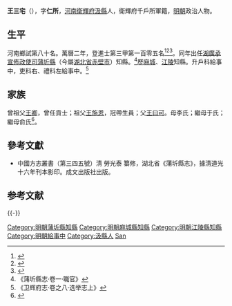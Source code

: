 {{明清人物信息框
| 姓名 = 王三宅
| 原名 =
| 圖片名稱= 
| 圖片大小 =
| 圖片說明 = 
| 最高職務 = 禮科左給事中
| 國家 = 大明 
| 爵位 =
| 籍貫 = [[河南|河南]][[衛輝府|衛輝府]][[汲縣|汲縣]]<br>[[河南|河南]][[衛輝府|衛輝府]]千戶所軍籍
| 族裔 = 
| 旗籍 = 
| 字號 = 字仁所
| 諡號 =
| 出生日期 = 生年不詳
| 出生地點 =
| 逝世日期 = 卒年不詳
| 逝世地點 =
| 墓葬 =
| 配偶 = 
| 親屬 = 
| 出身 =
* 萬曆二年甲戌科進士
| 經歷 =
| 著作 =  
}}
'''王三宅'''（{{bd|？||？|catIdx=}}），字'''仁所'''，[[河南|河南]][[衛輝府|衛輝府]][[汲縣|汲縣]]人，衛輝府千戶所軍籍，[[明朝|明朝]]政治人物。

== 生平 ==
河南鄉試第八十名。萬曆二年，登進士第三甲第一百零五名<ref>{{Cite book|title=《皇明贡举考》卷五|last=（明）[[张朝瑞|张朝瑞]]|first=|publisher=《续修四库全书》史部第828册|year=|isbn=|location=|pages=}}</ref><ref>{{Cite book|title=贡举志五种 上|last=鲁小俊，江俊伟著|first=|publisher=武汉：武汉大学出版社|year=2009|isbn=978-7-307-07043-1|location=|pages=}}</ref><ref>{{Cite book|title=近代中国史料丛刊续辑 785-790 明清进士题名录索引 1-6|last=朱保炯，谢沛霖|first=|publisher=文海出版社|year=1981|isbn=|location=台湾}}</ref>。同年出任[[湖廣承宣佈政使司|湖廣承宣佈政使司]][[蒲圻縣|蒲圻縣]]（今屬[[湖北省|湖北省]][[赤壁市|赤壁市]]）知縣。<ref>《蒲圻縣志·卷一·職官》</ref>歷[[麻城|麻城]]、[[江陵|江陵]]知縣。升戶科給事中，吏科右、禮科左給事中。<ref>《卫辉府志·卷之八·选举志上》</ref>

== 家族 ==
曾祖父[[王卿|王卿]]，曾任貢士；祖父[[王施恩|王施恩]]，冠帶生員；父[[王曰可|王曰可]]。母李氏；繼母于氏；繼母俞氏<ref>{{Cite book|title=天一阁藏明代科举录选刊 登科录 点校本|last=龚延明主编|first=|publisher=宁波出版社|year=2016|isbn=978-7-5526-2320-8|location=宁波|pages=|quote=《天一閣藏明代科舉錄選刊.登科錄》之《萬曆二年甲戌科登科錄》}}</ref>。

==參考文獻==
*中國方志叢書（第三四五號）清 勞光泰 纂修，湖北省《蒲圻縣志》，據清道光十六年刊本影印。成文出版社出版。

==参考文献==
{{reflist}}
{{-}}
{{start box}}
{{s-off}}
{{succession box|[[胡其高|胡其高]]|[[章嘉禎|章嘉禎]]|[[湖廣承宣佈政使司|湖廣]][[蒲圻縣|蒲圻縣]][[蒲圻縣知縣列表|知縣]]|<small>[[萬曆|萬曆]]二年（1574年）上任</small>}}
{{succession box|[[錢節用|錢節用]]|[[連三元|連三元]]|[[湖廣承宣佈政使司|湖廣]][[麻城縣|麻城縣]][[知縣|知縣]]|<small>[[萬曆|萬曆]]二年（1574年）上任</small>}}
{{end box}}
{{萬曆二年甲戌科殿試金榜}}

{{DEFAULTSORT:Wang王}}
[[Category:明朝蒲圻縣知縣|Category:明朝蒲圻縣知縣]]
[[Category:明朝麻城縣知縣|Category:明朝麻城縣知縣]]
[[Category:明朝江陵縣知縣|Category:明朝江陵縣知縣]]
[[Category:明朝給事中|Category:明朝給事中]]
[[Category:汲縣人|Category:汲縣人]]
[[Category:王姓|San]]
